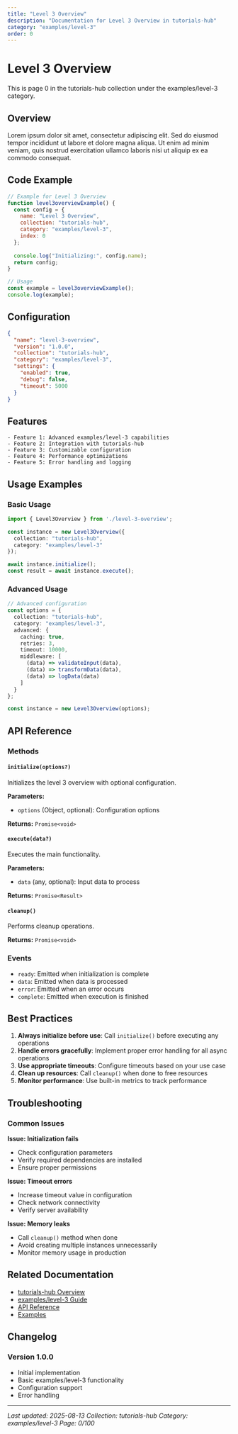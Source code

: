 ```yaml
---
title: "Level 3 Overview"
description: "Documentation for Level 3 Overview in tutorials-hub"
category: "examples/level-3"
order: 0
---
```


# Level 3 Overview

This is page 0 in the tutorials-hub collection under the examples/level-3 category.

## Overview

Lorem ipsum dolor sit amet, consectetur adipiscing elit. Sed do eiusmod tempor incididunt ut labore et dolore magna aliqua. Ut enim ad minim veniam, quis nostrud exercitation ullamco laboris nisi ut aliquip ex ea commodo consequat.

## Code Example

```javascript
// Example for Level 3 Overview
function level3overviewExample() {
  const config = {
    name: "Level 3 Overview",
    collection: "tutorials-hub",
    category: "examples/level-3",
    index: 0
  };
  
  console.log("Initializing:", config.name);
  return config;
}

// Usage
const example = level3overviewExample();
console.log(example);
```

## Configuration

```json
{
  "name": "level-3-overview",
  "version": "1.0.0",
  "collection": "tutorials-hub",
  "category": "examples/level-3",
  "settings": {
    "enabled": true,
    "debug": false,
    "timeout": 5000
  }
}
```

## Features

    - Feature 1: Advanced examples/level-3 capabilities
    - Feature 2: Integration with tutorials-hub
    - Feature 3: Customizable configuration
    - Feature 4: Performance optimizations
    - Feature 5: Error handling and logging

## Usage Examples

### Basic Usage

```typescript
import { Level3Overview } from './level-3-overview';

const instance = new Level3Overview({
  collection: "tutorials-hub",
  category: "examples/level-3"
});

await instance.initialize();
const result = await instance.execute();
```

### Advanced Usage

```typescript
// Advanced configuration
const options = {
  collection: "tutorials-hub",
  category: "examples/level-3",
  advanced: {
    caching: true,
    retries: 3,
    timeout: 10000,
    middleware: [
      (data) => validateInput(data),
      (data) => transformData(data),
      (data) => logData(data)
    ]
  }
};

const instance = new Level3Overview(options);
```

## API Reference

### Methods

#### `initialize(options?)`

Initializes the level 3 overview with optional configuration.

**Parameters:**
- `options` (Object, optional): Configuration options

**Returns:** `Promise<void>`

#### `execute(data?)`

Executes the main functionality.

**Parameters:**
- `data` (any, optional): Input data to process

**Returns:** `Promise<Result>`

#### `cleanup()`

Performs cleanup operations.

**Returns:** `Promise<void>`

### Events

- `ready`: Emitted when initialization is complete
- `data`: Emitted when data is processed
- `error`: Emitted when an error occurs
- `complete`: Emitted when execution is finished

## Best Practices

1. **Always initialize before use**: Call `initialize()` before executing any operations
2. **Handle errors gracefully**: Implement proper error handling for all async operations
3. **Use appropriate timeouts**: Configure timeouts based on your use case
4. **Clean up resources**: Call `cleanup()` when done to free resources
5. **Monitor performance**: Use built-in metrics to track performance

## Troubleshooting

### Common Issues

**Issue: Initialization fails**
- Check configuration parameters
- Verify required dependencies are installed
- Ensure proper permissions

**Issue: Timeout errors**
- Increase timeout value in configuration
- Check network connectivity
- Verify server availability

**Issue: Memory leaks**
- Call `cleanup()` method when done
- Avoid creating multiple instances unnecessarily
- Monitor memory usage in production

## Related Documentation

- [tutorials-hub Overview](../index)
- [examples/level-3 Guide](../examples/level-3/index)
- [API Reference](../api/index)
- [Examples](../examples/index)

## Changelog

### Version 1.0.0
- Initial implementation
- Basic examples/level-3 functionality
- Configuration support
- Error handling

---

*Last updated: 2025-08-13*
*Collection: tutorials-hub*
*Category: examples/level-3*
*Page: 0/100*
